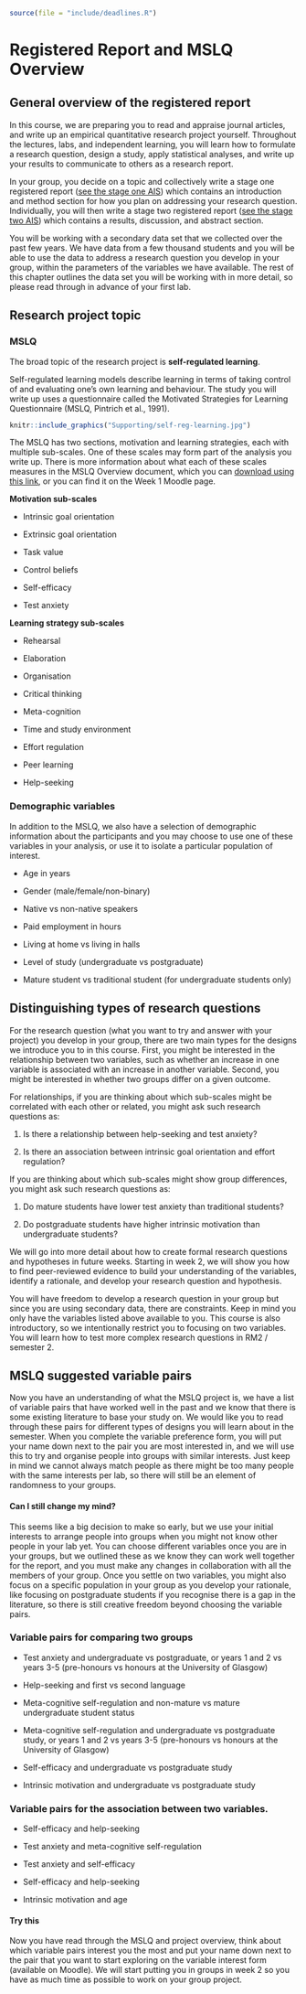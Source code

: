 ```r
source(file = "include/deadlines.R")
```

# Registered Report and MSLQ Overview {#MSLQ-overview}

## General overview of the registered report

In this course, we are preparing you to read and appraise journal articles, and write up an empirical quantitative research project yourself. Throughout the lectures, labs, and independent learning, you will learn how to formulate a research question, design a study, apply statistical analyses, and write up your results to communicate to others as a research report.

In your group, you decide on a topic and collectively write a stage one registered report ([see the stage one AIS](#stage1-AIS)) which contains an introduction and method section for how you plan on addressing your research question. Individually, you will then write a stage two registered report ([see the stage two AIS](#stage2-AIS)) which contains a results, discussion, and abstract section.

You will be working with a secondary data set that we collected over the past few years. We have data from a few thousand students and you will be able to use the data to address a research question you develop in your group, within the parameters of the variables we have available. The rest of this chapter outlines the data set you will be working with in more detail, so please read through in advance of your first lab. 

## Research project topic

### MSLQ

The broad topic of the research project is **self-regulated learning**. 

Self-regulated learning models describe learning in terms of taking control of and evaluating one's own learning and behaviour. The study you will write up uses a questionnaire called the Motivated Strategies for Learning Questionnaire (MSLQ, Pintrich et al., 1991).

```r
knitr::include_graphics("Supporting/self-reg-learning.jpg")
```

The MSLQ has two sections, motivation and learning strategies, each with multiple sub-scales. One of these scales may form part of the analysis you write up. There is more information about what each of these scales measures in the MSLQ Overview document, which you can [download using this link](Supporting/MSLQ Overview.docx), or you can find it on the Week 1 Moodle page.

**Motivation sub-scales**

- Intrinsic goal orientation

- Extrinsic goal orientation

- Task value

- Control beliefs

- Self-efficacy

- Test anxiety

**Learning strategy sub-scales**

- Rehearsal

- Elaboration

- Organisation

- Critical thinking

- Meta-cognition

- Time and study environment

- Effort regulation

- Peer learning

- Help-seeking

### Demographic variables

In addition to the MSLQ, we also have a selection of demographic information about the participants and you may choose to use one of these variables in your analysis, or use it to isolate a particular population of interest.

- Age in years

- Gender (male/female/non-binary)

- Native vs non-native speakers

- Paid employment in hours

- Living at home vs living in halls

- Level of study (undergraduate vs postgraduate)

- Mature student vs traditional student (for undergraduate students only)

## Distinguishing types of research questions

For the research question (what you want to try and answer with your project) you develop in your group, there are two main types for the designs we introduce you to in this course. First, you might be interested in the relationship between two variables, such as whether an increase in one variable is associated with an increase in another variable. Second, you might be interested in whether two groups differ on a given outcome.  

For relationships, if you are thinking about which sub-scales might be correlated with each other or related, you might ask such research questions as: 

1. Is there a relationship between help-seeking and test anxiety?

2. Is there an association between intrinsic goal orientation and effort regulation?

If you are thinking about which sub-scales might show group differences, you might ask such research questions as:

1. Do mature students have lower test anxiety than traditional students?

2. Do postgraduate students have higher intrinsic motivation than undergraduate students?

We will go into more detail about how to create formal research questions and hypotheses in future weeks. Starting in week 2, we will show you how to find peer-reviewed evidence to build your understanding of the variables, identify a rationale, and develop your research question and hypothesis.

::: {.callout-important}
You will have freedom to develop a research question in your group but since you are using secondary data, there are constraints. Keep in mind you only have the variables listed above available to you. This course is also introductory, so we intentionally restrict you to focusing on two variables. You will learn how to test more complex research questions in RM2 / semester 2. 
:::

## MSLQ suggested variable pairs

Now you have an understanding of what the MSLQ project is, we have a list of variable pairs that have worked well in the past and we know that there is some existing literature to base your study on. We would like you to read through these pairs for different types of designs you will learn about in the semester. When you complete the variable preference form, you will put your name down next to the pair you are most interested in, and we will use this to try and organise people into groups with similar interests. Just keep in mind we cannot always match people as there might be too many people with the same interests per lab, so there will still be an element of randomness to your groups.

::: {.callout-note}
#### Can I still change my mind?
This seems like a big decision to make so early, but we use your initial interests to arrange people into groups when you might not know other people in your lab yet. You can choose different variables once you are in your groups, but we outlined these as we know they can work well together for the report, and you must make any changes in collaboration with all the members of your group. Once you settle on two variables, you might also focus on a specific population in your group as you develop your rationale, like focusing on postgraduate students if you recognise there is a gap in the literature, so there is still creative freedom beyond choosing the variable pairs. 
:::

### Variable pairs for comparing two groups

- Test anxiety and undergraduate vs postgraduate, or years 1 and 2 vs years 3-5 (pre-honours vs honours at the University of Glasgow)

- Help-seeking and first vs second language 

- Meta-cognitive self-regulation and non-mature vs mature undergraduate student status

- Meta-cognitive self-regulation and undergraduate vs postgraduate study, or years 1 and 2 vs years 3-5 (pre-honours vs honours at the University of Glasgow)

- Self-efficacy and undergraduate vs postgraduate study

- Intrinsic motivation and undergraduate vs postgraduate study

### Variable pairs for the association between two variables. 

- Self-efficacy and help-seeking

- Test anxiety and meta-cognitive self-regulation

- Test anxiety and self-efficacy 

- Self-efficacy and help-seeking

- Intrinsic motivation and age

::: {.callout-tip}
#### Try this
Now you have read through the MSLQ and project overview, think about which variable pairs interest you the most and put your name down next to the pair that you want to start exploring on the variable interest form (available on Moodle). We will start putting you in groups in week 2 so you have as much time as possible to work on your group project. 
:::
